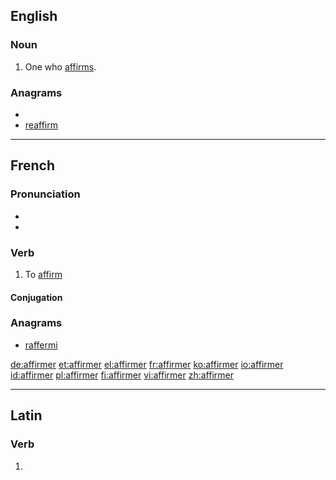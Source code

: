 ==English==

===Noun===
{{en-noun}}

# One who [[affirm]]s.

===Anagrams===
* {{alphagram|aeffimrr}}
* [[reaffirm#English|reaffirm]]


----
==French==

===Pronunciation===
* {{audio|Fr-affirmer.ogg|Audio}}
* {{IPA|/a.fiʁ.me/|lang=fr}}

===Verb===
{{fr-verb}}

# To [[affirm]]

====Conjugation====
{{fr-conj-er|affirm|avoir}}

===Anagrams===
* [[raffermi#French|raffermi]]

[[de:affirmer]]
[[et:affirmer]]
[[el:affirmer]]
[[fr:affirmer]]
[[ko:affirmer]]
[[io:affirmer]]
[[id:affirmer]]
[[pl:affirmer]]
[[fi:affirmer]]
[[vi:affirmer]]
[[zh:affirmer]]

----
==Latin==

===Verb===
{{la-verb-form|affirmer}}

# {{conjugation of|affirmo|affirmō|1|s|pres|pass|sub|lang=la}}
{{count page|[[Wiktionary:Page count]]}}
{{rfc-auto}}